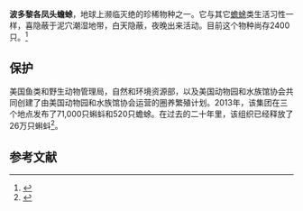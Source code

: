 {{Expand English|time=2016-11-17T04:50:06+00:00}}

{{speciesbox
| name = 波多黎各凤头蟾蜍
| image = Puerto Rican crested toad.jpg
| status = CR
| status_system = IUCN3.1
| status_ref = 
| genus = Peltophryne
| species = lemur
| authority = [[Edward_Drinker_Cope|Cope]], 1869
| synonyms = ''Bufo lemur'' <small>(Cope, 1869)</small>
}}

'''波多黎各凤头蟾蜍'''，地球上濒临灭绝的珍稀物种之一。它与其它[[蟾蜍|蟾蜍]]类生活习性一样，喜隐蔽于泥穴潮湿地带，白天隐蔽，夜晚出来活动。目前这个物种尚存2400只。<ref>{{cite news|title=盘点地球上濒临灭绝的珍稀物种(高清组图)|url=http://gb.cri.cn/42071/2013/04/02/2625s4072677_3.htm|accessdate=2016-11-16|publisher=国际在线|date=2013-04-02|archive-date=2016-11-17|archive-url=https://web.archive.org/web/20161117212408/http://gb.cri.cn/42071/2013/04/02/2625s4072677_3.htm|dead-url=no}}</ref>
== 保护 ==
美国鱼类和野生动物管理局，自然和环境资源部，以及美国动物园和水族馆协会共同创建了由美国动物园和水族馆协会运营的圈养繁殖计划。2013年，该集团在三个地点发布了71,000只蝌蚪和520只蟾蜍。在过去的二十年里，该组织已经释放了26万只蝌蚪<ref>{{cite news|title=波多黎各人有顶饰蟾蜍一旦认为已经灭绝，现在正在恢复|url=https://www.fws.gov/endangered/map/ESA_success_stories/PR/PR_story2/index.html|accessdate=2019-03-10|publisher=濒危物种（fws.gov）|date=|archive-date=2021-03-22|archive-url=https://web.archive.org/web/20210322145215/https://www.fws.gov/endangered/map/ESA_success_stories/PR/PR_story2/index.html|dead-url=no}}</ref>。

== 参考文献 ==
{{reflist}}
